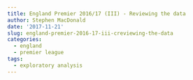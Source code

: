 ```yaml
---
title: England Premier 2016/17 (III) - Reviewing the data
author: Stephen MacDonald
date: '2017-11-21'
slug: england-premier-2016-17-iii-creviewing-the-data
categories:
  - england
  - premier league
tags:
  - exploratory analysis
---
```


